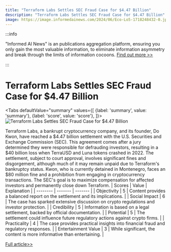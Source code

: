 ```yaml
---
title: "Terraform Labs Settles SEC Fraud Case for $4.47 Billion"
description: "Terraform Labs Settles SEC Fraud Case for $4.47 Billion"
image: https://image.informedainews.com/2024/06/Eco-Lo5-1718248432-0.jpg
---
```



:::info

"Informed AI News" is an publications aggregation platform, ensuring you only gain the most valuable information, to eliminate information asymmetry and break through the limits of information cocoons.  [Find out more >>](/docs/guides)

:::

# Terraform Labs Settles SEC Fraud Case for $4.47 Billion


<Tabs
	defaultValue="summary"
	values={[
	{label: 'summary', value: 'summary'},
	{label: 'score', value: 'score'},
]}>
<TabItem value="summary">
<img
  src="https://image.informedainews.com/2024/06/Eco-Lo5-1718248432-0.jpg"
  alt="Terraform Labs Settles SEC Fraud Case for $4.47 Billion"
/>



Terraform Labs, a bankrupt cryptocurrency company, and its founder, Do Kwon, have reached a $4.47 billion settlement with the U.S. Securities and Exchange Commission (SEC). This agreement comes after a jury determined they were responsible for defrauding investors, resulting in a $40 billion loss when TerraUSD and Luna tokens crashed in 2022. The settlement, subject to court approval, involves significant fines and disgorgement, although much of it may remain unpaid due to Terraform's bankruptcy status. Kwon, who is currently detained in Montenegro, faces an $80 million fine and a prohibition from engaging in cryptocurrency transactions. The SEC's goal is to maximize compensation for affected investors and permanently close down Terraform.
</TabItem>
<TabItem value="score">
	| Scores     | Value   | Explanation |
	| -------- | ------- | ------- |
	| Objectivity  | 5    | Content provides a balanced report on the settlement and its implications.    |
	| Social Impact | 6     | The case has sparked extensive discussion on crypto regulations and investor protection.    |
	| Credibility    | 5    | Information is based on a legal settlement, backed by official documentation.    |
	| Potential    | 5    | The settlement could influence future regulatory actions against crypto firms.    |
	| Practicality    | 4    | The case provides practical insights into financial fraud and regulatory responses.    |
	| Entertainment Value    | 3    | While significant, the content is more informative than entertaining.    |
</TabItem>
</Tabs>

[Full article>>](https://asia.nikkei.com/Spotlight/Society/Crime/Terraform-Labs-agrees-to-pay-4.47bn-in-SEC-fraud-case)
